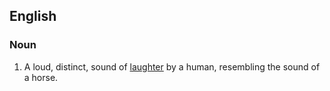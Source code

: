 ==English==

===Noun===
{{en-noun}}

# A loud, distinct, sound of [[laughter]] by a human, resembling the sound of a horse.